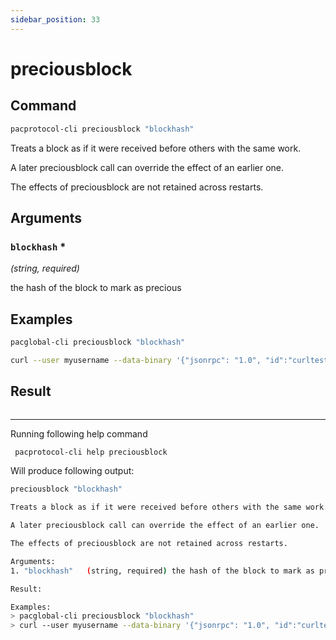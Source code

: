 ```yaml
---
sidebar_position: 33
---
```


# preciousblock
## Command

```bash
pacprotocol-cli preciousblock "blockhash"
```

Treats a block as if it were received before others with the same work.

A later preciousblock call can override the effect of an earlier one.

The effects of preciousblock are not retained across restarts.



## Arguments

### `blockhash` <span class='asterisk'>*</span>
*(string, required)*

the hash of the block to mark as precious


## Examples


```bash
pacglobal-cli preciousblock "blockhash"
```

```bash
curl --user myusername --data-binary '{"jsonrpc": "1.0", "id":"curltest", "method": "preciousblock", "params": ["blockhash"] }' -H 'content-type: text/plain;' http://127.0.0.1:1111/
```
## Result
```bash

```


___

Running following help command
```bash
 pacprotocol-cli help preciousblock
```
Will produce following output:


```bash
preciousblock "blockhash"

Treats a block as if it were received before others with the same work.

A later preciousblock call can override the effect of an earlier one.

The effects of preciousblock are not retained across restarts.

Arguments:
1. "blockhash"   (string, required) the hash of the block to mark as precious

Result:

Examples:
> pacglobal-cli preciousblock "blockhash"
> curl --user myusername --data-binary '{"jsonrpc": "1.0", "id":"curltest", "method": "preciousblock", "params": ["blockhash"] }' -H 'content-type: text/plain;' http://127.0.0.1:1111/

```

